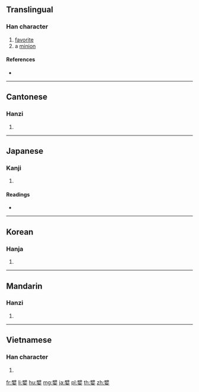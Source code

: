 {{character info/new}}
==Translingual==

===Han character===
{{Han char|rn=38|rad=女|as=13|sn=16|four=70404|canj=SJV|ids=⿱辟女}}

# [[favorite]]
# a [[minion]]

====References====
* {{Han ref|kx=0272.070|dkj=06770|dj=0540.070|hdz=21085.100|uh=5B16|ud=23318|bh=E958|bd=59736}}

----

==Cantonese==

===Hanzi===
{{yue-hanzi|jyut=[[pei3]]|y=pei3}}

# {{defn|lang=yue|sort=女13}}

----

==Japanese==

===Kanji===
{{ja-kanji|grade=|rs=女13}}

# {{defn|lang=ja|sort=女13}}

====Readings====
* {{ja-readings|goon=[[はい]] (hai)|kanon=[[へい]] (hei)|kun=[[きにいり]] (kiniiri)}}

----

==Korean==

===Hanja===
{{ko-hanja|hangeul=폐|rv=pye|mr=p'ye}}

# {{defn|lang=ko|sort=女13}}

----

==Mandarin==

===Hanzi===
{{cmn-hanzi|pin=[[bì]] ([[bi4]])|wg=pi<sup>4</sup>}}

# {{defn|lang=cmn|sort=女13}}

----

==Vietnamese==

===Han character===
{{vi-readings|rs=女13|hanviet=bế}}

# {{defn|lang=vi|sort=女13}}

[[fr:嬖]]
[[li:嬖]]
[[hu:嬖]]
[[mg:嬖]]
[[ja:嬖]]
[[pl:嬖]]
[[th:嬖]]
[[zh:嬖]]